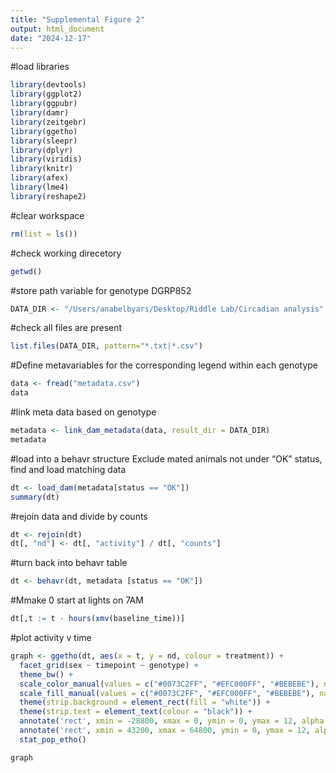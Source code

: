 ```yaml
---
title: "Supplemental Figure 2"
output: html_document
date: "2024-12-17"
---
```


#load libraries
```r
library(devtools)
library(ggplot2)
library(ggpubr)
library(damr)
library(zeitgebr)
library(ggetho)
library(sleepr)
library(dplyr)
library(viridis)
library(knitr)
library(afex)
library(lme4)
library(reshape2)
```

#clear workspace
```r
rm(list = ls())
```
#check working direcetory
```r
getwd()
```
#store path variable for genotype DGRP852
```r
DATA_DIR <- "/Users/anabelbyars/Desktop/Riddle Lab/Circadian analysis"
```
#check all files are present
```r
list.files(DATA_DIR, pattern="*.txt|*.csv")
```
#Define metavariables for the corresponding legend within each genotype
```r
data <- fread("metadata.csv")
data
```
#link meta data based on genotype
```r
metadata <- link_dam_metadata(data, result_dir = DATA_DIR)
metadata
```
#load into a behavr structure
Exclude mated animals not under "OK" status, find and load matching data
```r
dt <- load_dam(metadata[status == "OK"])
summary(dt)
```
#rejoin data and divide by counts
```r
dt <- rejoin(dt)
dt[, "nd"] <- dt[, "activity"] / dt[, "counts"]
```
#turn back into behavr table
```r
dt <- behavr(dt, metadata [status == "OK"])
```
#Mmake 0 start at lights on 7AM
```r
dt[,t := t - hours(xmv(baseline_time))]
```
#plot activity v time
```r
graph <- ggetho(dt, aes(x = t, y = nd, colour = treatment)) + 
  facet_grid(sex ~ timepoint ~ genotype) + 
  theme_bw() +
  scale_color_manual(values = c("#0073C2FF", "#EFC000FF", "#BEBEBE"), name = "Treatment") +
  scale_fill_manual(values = c("#0073C2FF", "#EFC000FF", "#BEBEBE"), name = "Treatment") +
  theme(strip.background = element_rect(fill = "white")) + 
  theme(strip.text = element_text(colour = "black")) +
  annotate('rect', xmin = -28800, xmax = 0, ymin = 0, ymax = 12, alpha = 0.5, fill = "darkgrey") +
  annotate('rect', xmin = 43200, xmax = 64800, ymin = 0, ymax = 12, alpha = 0.5, fill = "darkgrey") +
  stat_pop_etho()

graph
```
